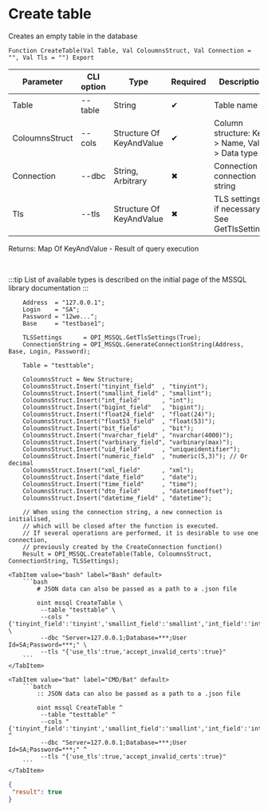 ﻿---
sidebar_position: 3
description: Create table and other functions to work with MSSQL in the Open Integration Package, a free open-source integration library for 1C:Enterprise 8, OneScript and CLI
keywords: [1C, 1С, 1С:Enterprise, 1С:Enterprise 8.3, API, Integration, Services, Exchange, OneScript, CLI, MSSQL]
---


# Create table
 Creates an empty table in the database



`Function CreateTable(Val Table, Val ColoumnsStruct, Val Connection = "", Val Tls = "") Export`

  | Parameter | CLI option | Type | Required | Description |
  |-|-|-|-|-|
  | Table | --table | String | &#x2714; | Table name |
  | ColoumnsStruct | --cols | Structure Of KeyAndValue | &#x2714; | Column structure: Key > Name, Value > Data type |
  | Connection | --dbc | String, Arbitrary | &#x2716; | Connection or connection string |
  | Tls | --tls | Structure Of KeyAndValue | &#x2716; | TLS settings, if necessary. See GetTlsSettings |

  
  Returns:  Map Of KeyAndValue - Result of query execution

<br/>

:::tip
List of available types is described on the initial page of the MSSQL library documentation
:::
<br/>



```bsl title="1C:Enterprise/OneScript code example"
    Address  = "127.0.0.1";
    Login    = "SA";
    Password = "12we...";
    Base     = "testbase1";

    TLSSettings      = OPI_MSSQL.GetTlsSettings(True);
    ConnectionString = OPI_MSSQL.GenerateConnectionString(Address, Base, Login, Password);

    Table = "testtable";

    ColoumnsStruct = New Structure;
    ColoumnsStruct.Insert("tinyint_field"  , "tinyint");
    ColoumnsStruct.Insert("smallint_field" , "smallint");
    ColoumnsStruct.Insert("int_field"      , "int");
    ColoumnsStruct.Insert("bigint_field"   , "bigint");
    ColoumnsStruct.Insert("float24_field"  , "float(24)");
    ColoumnsStruct.Insert("float53_field"  , "float(53)");
    ColoumnsStruct.Insert("bit_field"      , "bit");
    ColoumnsStruct.Insert("nvarchar_field" , "nvarchar(4000)");
    ColoumnsStruct.Insert("varbinary_field", "varbinary(max)");
    ColoumnsStruct.Insert("uid_field"      , "uniqueidentifier");
    ColoumnsStruct.Insert("numeric_field"  , "numeric(5,3)"); // Or decimal
    ColoumnsStruct.Insert("xml_field"      , "xml");
    ColoumnsStruct.Insert("date_field"     , "date");
    ColoumnsStruct.Insert("time_field"     , "time");
    ColoumnsStruct.Insert("dto_field"      , "datetimeoffset");
    ColoumnsStruct.Insert("datetime_field" , "datetime");

    // When using the connection string, a new connection is initialised,
    // which will be closed after the function is executed.
    // If several operations are performed, it is desirable to use one connection,
    // previously created by the CreateConnection function()
    Result = OPI_MSSQL.CreateTable(Table, ColoumnsStruct, ConnectionString, TLSSettings);
```
 

 <Tabs>
  
    <TabItem value="bash" label="Bash" default>
        ```bash
            # JSON data can also be passed as a path to a .json file
            
            oint mssql CreateTable \
             --table "testtable" \
             --cols "{'tinyint_field':'tinyint','smallint_field':'smallint','int_field':'int','bigint_field':'bigint','float24_field':'float(24)','float53_field':'float(53)','bit_field':'bit','nvarchar_field':'nvarchar(4000)','varbinary_field':'varbinary(max)','uid_field':'uniqueidentifier','numeric_field':'numeric(5,3)','xml_field':'xml','date_field':'date','time_field':'time','dto_field':'datetimeoffset','datetime_field':'datetime'}" \
             --dbc "Server=127.0.0.1;Database=***;User Id=SA;Password=***;" \
             --tls "{'use_tls':true,'accept_invalid_certs':true}"
        ```
    </TabItem>
  
    <TabItem value="bat" label="CMD/Bat" default>
        ```batch
            :: JSON data can also be passed as a path to a .json file
            
            oint mssql CreateTable ^
             --table "testtable" ^
             --cols "{'tinyint_field':'tinyint','smallint_field':'smallint','int_field':'int','bigint_field':'bigint','float24_field':'float(24)','float53_field':'float(53)','bit_field':'bit','nvarchar_field':'nvarchar(4000)','varbinary_field':'varbinary(max)','uid_field':'uniqueidentifier','numeric_field':'numeric(5,3)','xml_field':'xml','date_field':'date','time_field':'time','dto_field':'datetimeoffset','datetime_field':'datetime'}" ^
             --dbc "Server=127.0.0.1;Database=***;User Id=SA;Password=***;" ^
             --tls "{'use_tls':true,'accept_invalid_certs':true}"
        ```
    </TabItem>
</Tabs>


```json title="Result"
{
 "result": true
}
```

